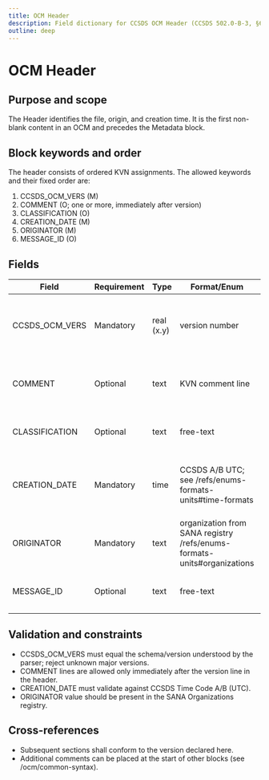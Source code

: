 ```yaml
---
title: OCM Header
description: Field dictionary for CCSDS OCM Header (CCSDS 502.0-B-3, §6.2.3; Table 6‑2)
outline: deep
---
```



# OCM Header

## Purpose and scope

The Header identifies the file, origin, and creation time. It is the first non-blank content in an OCM and precedes the Metadata block.

## Block keywords and order
The header consists of ordered KVN assignments. The allowed keywords and their fixed order are:

1) CCSDS_OCM_VERS (M)
2) COMMENT (O; one or more, immediately after version)
3) CLASSIFICATION (O)
4) CREATION_DATE (M)
5) ORIGINATOR (M)
6) MESSAGE_ID (O)

## Fields

| Field | Requirement | Type | Format/Enum | Units | Default | Description | Example | Notes |
|-------|-------------|------|-------------|-------|---------|-------------|---------|-------|
| CCSDS_OCM_VERS | Mandatory | real (x.y) | version number | n/a | None | Version of the OCM format. Major x increments for major changes, minor y for corrections. Current Blue Book: 3.0. | 3.0 | Must be the first non-blank line. |
| COMMENT | Optional | text | KVN comment line | n/a | None | Free-text comment lines. Only permitted immediately after CCSDS_OCM_VERS in the header. | COMMENT This is a comment | See comment placement rules in /ocm/common-syntax |
| CLASSIFICATION | Optional | text | free-text | n/a | None | Message classification/caveats agreed between partners. | SBU - Operator-proprietary data; secondary distribution not permitted | Informative only. |
| CREATION_DATE | Mandatory | time | CCSDS A/B UTC; see /refs/enums-formats-units#time-formats | n/a | None | File creation date/time in UTC. | 2002-204T15:56:23Z | Must be UTC regardless of TIME_SYSTEM elsewhere. Leap seconds allowed. |
| ORIGINATOR | Mandatory | text | organization from SANA registry /refs/enums-formats-units#organizations | n/a | None | Creating agency/operator (abbreviation preferred). | GSFC | Use SANA Organizations; register if missing. |
| MESSAGE_ID | Optional | text | free-text | n/a | None | Unique identifier assigned by originator. | OCM_201113719185 | Uniqueness semantics are originator-defined. |

## Validation and constraints

- CCSDS_OCM_VERS must equal the schema/version understood by the parser; reject unknown major versions.
- COMMENT lines are allowed only immediately after the version line in the header.
- CREATION_DATE must validate against CCSDS Time Code A/B (UTC).
- ORIGINATOR value should be present in the SANA Organizations registry.

## Cross-references

- Subsequent sections shall conform to the version declared here.
- Additional comments can be placed at the start of other blocks (see /ocm/common-syntax).
